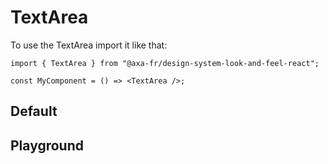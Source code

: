 
<Meta of={TextAreaStories} name="TextArea" />

# TextArea

To use the TextArea import it like that:

```tsx
import { TextArea } from "@axa-fr/design-system-look-and-feel-react";

const MyComponent = () => <TextArea />;
```

## Default

<Canvas of={TextAreaStories.TextAreaStory} />

## Playground

<Controls of={TextAreaStories.TextAreaStory} />
